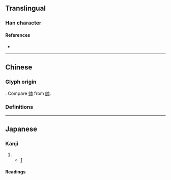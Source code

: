 {{also|師|帅}}
{{character info}}
==Translingual==
{{stroke order|strokes=6}}

===Han character===
{{Han char|rn=50|rad=巾|as=03|sn=6|four=|canj=LLMB}}

====References====
* {{Han ref|kx=0329.051|dkj=08800|dj=0634.150|hdz=10730.070|uh=5E08|ud=24072}}

----

==Chinese==

===Glyph origin===
{{Han simp|師|f=𠂤|t=刂}}. Compare [[帅]] from [[帥]].

===Definitions===
{{zh-see|師}}

----

==Japanese==

===Kanji===
{{ja-kanji|rs=巾03}}

# {{abbreviation of|ja|師}}
#* [https://twitter.com/AA__iUEoHnn/status/1367004449554665473]
#*: {{ja-usex|[[w:ja:調理師法|調理师法]]（昭和%三十三年%法律%㐧百四十七号）[[により]][[調理師|調理师]]の[[免許]]を[[与える]]よってこの[[証]]を[[交付]]する|ちょうり-し-ほう（しょうわ% さんじゅう-さん-ねん% ほうりつ% だい-ひゃく-よんじゅう-なな-ごう）に より ちょうり-し の めんきょ を あたえる よって この しょう を こうふ する}}

====Readings====
{{ja-readings
|on=
|kun=
}}